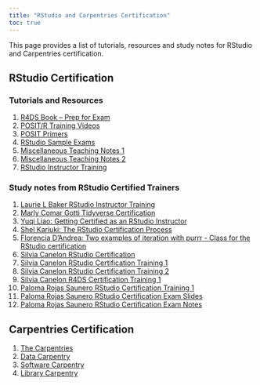 ```yaml
---
title: "RStudio and Carpentries Certification"
toc: true
---
```


This page provides a list of tutorials, resources and study notes for RStudio and Carpentries certification.

## RStudio Certification

### Tutorials and Resources

1)  [R4DS Book -- Prep for Exam](https://sciencificity.github.io/R4DS_study_exams/index.html)
2)  [POSIT/R Training Videos](https://posit.co/resources/videos/)
3)  [POSIT Primers](https://posit.cloud/learn/primers)
4)  [RStudio Sample Exams](https://education.rstudio.com/blog/2020/08/more-example-exams/)
5)  [Miscellaneous Teaching Notes 1](https://docs.google.com/document/d/17mDR_Tup5aSA_Qc2HZaFB8TloGDDUnjxnD4bPWdkseA/edit)
6)  [Miscellaneous Teaching Notes 2](https://docs.google.com/document/d/1uEWz_dMtky2Zjrq8CMFL7Zls-55Ig8KrrdVGwSiw3PI/edit)
7)  [RStudio Instructor Training](https://drive.google.com/drive/folders/13ohFt3D0EJ5PDbMaWTxnHH-hwA7G0IvY)

### Study notes from RStudio Certified Trainers

1)  [Laurie L Baker RStudio Instructor Training](https://github.com/LaurieLBaker/r-studio-instructor-training)
2)  [Marly Comar Gotti Tidyverse Certification](https://marlycormar.github.io/tidyverse_sample_exam/sample_exam_sols/sols.html)
3)  [Yuqi Liao: Getting Certified as an RStudio Instructor](https://www.yuqiliao.com/blog/rstudiocertification/)
4)  [Shel Kariuki: The RStudio Certification Process](https://shelkariuki.netlify.app/blog/certification/)
5)  [Florencia D'Andrea: Two examples of iteration with purrr - Class for the RStudio certification](https://florencia.netlify.app/blog/two-examples-of-iteration-with-purrr.en-us/)
6)  [Silvia Canelon RStudio Certification](https://silviacanelon.com/blog/2020-rstudio-instructor-certification-tidyverse/)
7)  [Silvia Canelon RStudio Certification Training 1](https://spcanelon.github.io/rit-tidyverse-exam/14-strings/index.html#1)
8)  [Silvia Canelon RStudio Certification Training 2](https://spcanelon.github.io/rit-tidyverse-exam/21-iteration/index.html#1)
9)  [Silvia Canelon R4DS Certification Training 1](https://r4ds.github.io/bookclub-R_for_Data_Science/Presentations/Week04/Cohort1/Chapter5Slides.html#1)
10) [Paloma Rojas Saunero RStudio Certification Training 1](https://palolili23.github.io/texam/teaching_exam.html)
11) [Paloma Rojas Saunero RStudio Certification Exam Slides](https://palolili23.github.io/texam/slides.html#1)
12) [Paloma Rojas Saunero RStudio Certification Exam Notes](https://palolili23.github.io/texam/tidyr.html)

## Carpentries Certification

1)  [The Carpentries](https://carpentries.org/)
2)  [Data Carpentry](https://datacarpentry.org/lessons/)
3)  [Software Carpentry](https://software-carpentry.org/lessons/)
4)  [Library Carpentry](https://librarycarpentry.org/lessons/)
